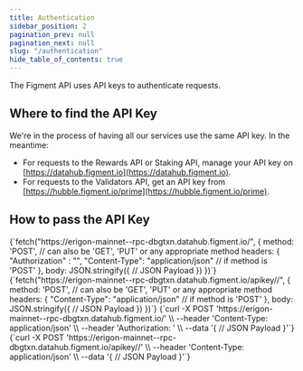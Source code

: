```yaml
---
title: Authentication
sidebar_position: 2
pagination_prev: null
pagination_next: null
slug: "/authentication"
hide_table_of_contents: true
---
```



The Figment API uses API keys to authenticate requests.

## Where to find the API Key

We're in the process of having all our services use the same API key. In the meantime:

- For requests to the Rewards API or Staking API, manage your API key on [https://datahub.figment.io](https://datahub.figment.io).
- For requests to the Validators API, get an API key from [https://hubble.figment.io/prime](https://hubble.figment.io/prime).

## How to pass the API Key

<Tabs>
  <TabItem value="js-header" label="Fetch with Header">
    <CodeBlock language="js">
      {`fetch("https://erigon-mainnet--rpc-dbgtxn.datahub.figment.io/", {
    method: 'POST', // can also be 'GET', 'PUT' or any appropriate method
    headers: {
        "Authorization" : "<api_key>",
        "Content-Type": "application/json" // if method is 'POST'
    },
    body: JSON.stringify({
      // JSON Payload
    })
})`}
    </CodeBlock>
  </TabItem>
  <TabItem value="js-parameter" label="Fetch with Parameter">
    <CodeBlock language="js">
      {`fetch("https://erigon-mainnet--rpc-dbgtxn.datahub.figment.io/apikey/<api_key>/", {
    method: 'POST', // can also be 'GET', 'PUT' or any appropriate method
    headers: {
        "Content-Type": "application/json" // if method is 'POST'
    },
    body: JSON.stringify({
      // JSON Payload
    })
})`}
    </CodeBlock>
  </TabItem>
  <TabItem value="curl-header" label="CURL with Header">
    <CodeBlock language="bash">
      {`curl -X POST 'https://erigon-mainnet--rpc-dbgtxn.datahub.figment.io/' \\
--header 'Content-Type: application/json' \\
--header 'Authorization: <api_key>' \\
--data '{
  // JSON Payload
}'`}
    </CodeBlock>
  </TabItem>
  <TabItem value="curl-parameter" label="CURL with Parameter">
    <CodeBlock language="bash">
      {`curl -X POST 'https://erigon-mainnet--rpc-dbgtxn.datahub.figment.io/apikey/<api_key>/' \\
--header 'Content-Type: application/json' \\
--data '{
  // JSON Payload
}'`}
    </CodeBlock>
  </TabItem>
</Tabs>
